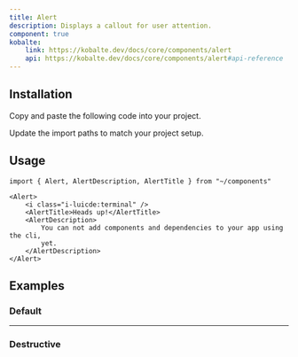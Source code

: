 ```yaml
---
title: Alert
description: Displays a callout for user attention.
component: true
kobalte:
    link: https://kobalte.dev/docs/core/components/alert
    api: https://kobalte.dev/docs/core/components/alert#api-reference
---
```



<ComponentExample src="/src/components/examples/alert/demo.tsx">
    <AlertDemo />
</ComponentExample>

## Installation

<Steps>

<Step>Copy and paste the following code into your project.</Step>

<ComponentSource src="/src/components/ui/alert.tsx" />

<Step>Update the import paths to match your project setup.</Step>

</Steps>

## Usage

```tsx
import { Alert, AlertDescription, AlertTitle } from "~/components"
```

```tsx
<Alert>
    <i class="i-luicde:terminal" />
    <AlertTitle>Heads up!</AlertTitle>
    <AlertDescription>
        You can not add components and dependencies to your app using the cli,
        yet.
    </AlertDescription>
</Alert>
```

## Examples

### Default

<ComponentExample src="/src/components/examples/alert/demo.tsx">
    <AlertDemo />
</ComponentExample>

---

### Destructive

<ComponentExample src="/src/components/examples/alert/destructive.tsx">
    <AlertDestructive />
</ComponentExample>

